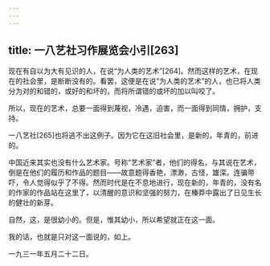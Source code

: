 ```yaml
---
---
---
```

title: 一八艺社习作展览会小引[263]
---




现在有自以为大有见识的人，在说“为人类的艺术”[264]。然而这样的艺术，在现在的社会里，是断断没有的。看罢，这便是在说“为人类的艺术”的人，也已将人类分为对的和错的，或好的和坏的，而将所谓错的或坏的加以叫咬了。

所以，现在的艺术，总要一面得到蔑视，冷遇，迫害，而一面得到同情，拥护，支持。

一八艺社[265]也将逃不出这例子。因为它在这旧社会里，是新的，年青的，前进的。

中国近来其实也没有什么艺术家。号称“艺术家”者，他们的得名，与其说在艺术，倒是在他们的履历和作品的题目——故意题得香艳，漂渺，古怪，雄深。连骗带吓，令人觉得似乎了不得。然而时代是在不息地进行，现在新的，年青的，没有名的作家的作品站在这里了，以清醒的意识和坚强的努力，在榛莽中露出了日见生长的健壮的新芽。

自然，这，是很幼小的。但是，惟其幼小，所以希望就正在这一面。

我的话，也就是只对这一面说的，如上。

一九三一年五月二十二日。